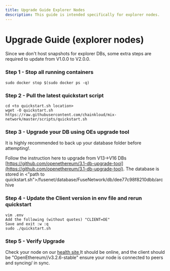 ```yaml
---
title: Upgrade Guide Explorer Nodes
description: This guide is intended specifically for explorer nodes.
---
```



# Upgrade Guide (explorer nodes)

Since we don't host snapshots for explorer DBs, some extra steps are required to update from V1.0.0 to V2.0.0.

### Step 1 - Stop all running containers

```
sudo docker stop $(sudo docker ps -q)
```

### Step 2 - Pull the latest quickstart script

```
cd <to quickstart.sh location>
wget -O quickstart.sh https://raw.githubusercontent.com/chainkloud/mix-network/master/scripts/quickstart.sh
```

### Step 3 - Upgrade your DB using OEs upgrade tool

It is highly recommended to back up your database folder before attempting!.

Follow the instruction here to upgrade from V13->V16 DBs [https://github.com/openethereum/3.1-db-upgrade-tool](https://github.com/openethereum/3.1-db-upgrade-tool). The database is stored in \<"path to quickstart.sh">/fusenet/database/FuseNetwork/db/dee77c98f8210dbb/archive

### Step 4 - Update the Client version in env file and rerun quickstart

```
vim .env
Add the following (without quotes) "CLIENT=OE"
Save and exit :w :q
sudo ./quickstart.sh
```

### Step 5 - Verify Upgrade

Check your node on our [health site ](https://status.miexs.com)It should be online, and the client should be "OpenEthereum//v3.2.6-stable" ensure your node is connected to peers and syncing/ in sync.
